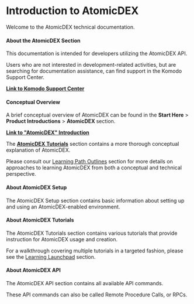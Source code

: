 

# Introduction to AtomicDEX

Welcome to the AtomicDEX technical documentation.

#### About the AtomicDEX Section

This documentation is intended for developers utilizing the AtomicDEX API.

Users who are not interested in development-related activities, but are searching for documentation assistance, can find support in the Komodo Support Center.

[<b>Link to Komodo Support Center</b>](https://support.komodoplatform.com/support/home)

#### Conceptual Overview

A brief conceptual overview of AtomicDEX can be found in the <b>Start Here</b> > <b>Product Introductions</b> > <b>AtomicDEX </b> section.

[<b>Link to "AtomicDEX" Introduction</b>](https://developers.komodoplatform.com/start-here/about-komodo-platform/product-introductions#AtomicDEX)

The [<b>AtomicDEX Tutorials</b>](/atomicdex/tutorials/) section contains a more thorough conceptual explanation of AtomicDEX.

Please consult our [Learning Path Outlines](https://developers.komodoplatform.com/start-here/learning-launchpad/learning-path-outline#introduction) section for more details on approaches to learning AtomicDEX from both a conceptual and technical perspective.

#### About AtomicDEX Setup

The AtomicDEX Setup section contains basic information about setting up and using an AtomicDEX-enabled environment.

#### About AtomicDEX Tutorials

The AtomicDEX Tutorials section contains various tutorials that provide instruction for AtomicDEX usage and creation.

For a walkthrough covering multiple tutorials in a targeted fashion, please see the [Learning Launchpad](https://developers.komodoplatform.com/start-here/learning-launchpad/learning-path-outline#introduction) section.

#### About AtomicDEX API

The AtomicDEX API section contains all available API commands.

These API commands can also be called Remote Procedure Calls, or RPCs.
